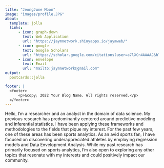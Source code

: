 ```yaml
---
title: "JeongJune Moon"
image: "images/profile.JPG"
about:
  template: jolla
  links:
      - icon: graph-down
        text: Web Application
        url: "https://jaymnetwork.shinyapps.io/jaymweb/"
      - icon: google
        text: Google Scholars
        url: "https://scholar.google.com/citations?user=a7lXCn4AAAAJ&hl=en&authuser=1"
      - icon: envelope
        text: Email
        url: "mailto:jaymnetwork@gmail.com"
output:
  postcards::jolla

footer: |
  <footer>
      <p>&copy; 2022 Your Blog Name. All rights reserved.</p>
  </footer>
---
```

Hello, I'm a researcher and an analyst in the domain of data science. My previous research has predominantly centered around predictive modeling and inferential statistics. I have been applying these frameworks and methodologies to the fields that pique my interest. For the past few years, one of these areas has been sports analytics. As an avid sports fan, I have focused on discovering underappreciated athletes by employing regression models and Data Envelopment Analysis. While my past research has primarily focused on sports analytics, I'm also open to exploring any other topics that resonate with my interests and could positively impact our community.
